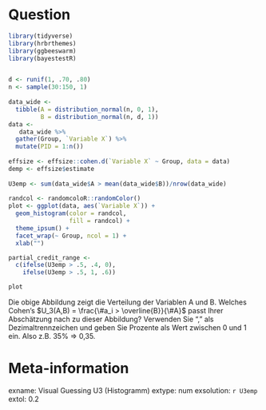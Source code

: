 Question
========
```{r, echo = F, message = F, warning=FALSE,  fig.width=5, fig.height=5, out.width="400px", dev="svglite"}
library(tidyverse)
library(hrbrthemes)
library(ggbeeswarm)
library(bayestestR)


d <- runif(1, .70, .80)
n <- sample(30:150, 1)
    
data_wide <- 
  tibble(A = distribution_normal(n, 0, 1),
         B = distribution_normal(n, d, 1))
data <-
   data_wide %>%
  gather(Group, `Variable X`) %>%
  mutate(PID = 1:n())
  
effsize <- effsize::cohen.d(`Variable X` ~ Group, data = data)
demp <- effsize$estimate
  
U3emp <- sum(data_wide$A > mean(data_wide$B))/nrow(data_wide)
  
randcol <- randomcoloR::randomColor()    
plot <- ggplot(data, aes(`Variable X`)) +
  geom_histogram(color = randcol,
                 fill = randcol) +
  theme_ipsum() +
  facet_wrap(~ Group, ncol = 1) +
  xlab("") 

partial_credit_range <- 
  c(ifelse(U3emp > .5, .4, 0),
    ifelse(U3emp > .5, 1, .6))

plot
```

Die obige Abbildung zeigt die Verteilung der Variablen A und B. Welches Cohen's $U_3(A,B) = \frac{\#a_i > \overline{B}}{\#A}$ passt Ihrer Abschätzung nach zu dieser Abbildung? Verwenden Sie "," als Dezimaltrennzeichen und geben Sie Prozente als Wert zwischen 0 und 1 ein. Also z.B. 35% $\Rightarrow$ 0,35.

Meta-information
================
exname: Visual Guessing U3 (Histogramm) 
extype: num
exsolution: `r U3emp`
extol: 0.2